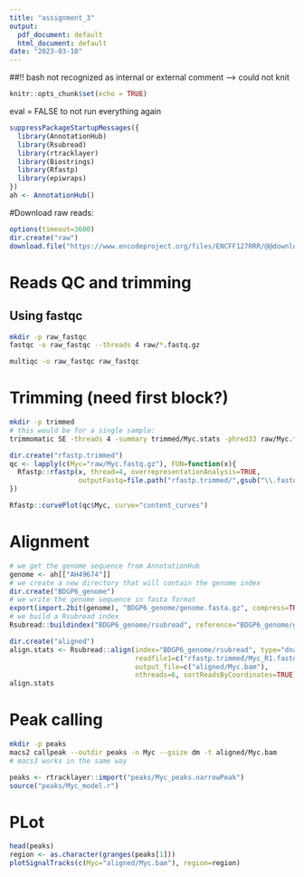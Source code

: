 ---
title: "assignment_3"
output:
  pdf_document: default
  html_document: default
date: "2023-03-10"
---

##!! bash not recognized as internal or external comment --> could not knit 
```{r setup, include=FALSE}
knitr::opts_chunk$set(echo = TRUE)
```

eval = FALSE to not run everything again 
```{r}
suppressPackageStartupMessages({
  library(AnnotationHub)
  library(Rsubread)
  library(rtracklayer)
  library(Biostrings)
  library(Rfastp)
  library(epiwraps)
})
ah <- AnnotationHub()
```

#Download raw reads:
```{r, eval=FALSE}
options(timeout=3600)
dir.create("raw")
download.file("https://www.encodeproject.org/files/ENCFF127RRR/@@download/ENCFF127RRR.fastq.gz", dest="raw/Myc.fastq.gz")
```


# Reads QC and trimming
## Using fastqc
```{bash engine.opts='-l'}
mkdir -p raw_fastqc
fastqc -o raw_fastqc --threads 4 raw/*.fastq.gz
```

```{bash engine.opts='-l'}
multiqc -o raw_fastqc raw_fastqc
```

# Trimming (need first block?)
```{bash engine.opts='-l'}
mkdir -p trimmed
# this would be for a single sample:
trimmomatic SE -threads 4 -summary trimmed/Myc.stats -phred33 raw/Myc.fastq.gz trimmed/Myc.fastq.gz ILLUMINACLIP:TruSeq3-SE:2:15:4:4:true LEADING:20 TRAILING:20 SLIDINGWINDOW:4:15 MINLEN:25
```

```{r}
dir.create("rfastp.trimmed")
qc <- lapply(c(Myc="raw/Myc.fastq.gz"), FUN=function(x){
  Rfastp::rfastp(x, thread=4, overrepresentationAnalysis=TRUE,
                 outputFastq=file.path("rfastp.trimmed/",gsub("\\.fastq\\.gz$","",basename(x))))
})
```

```{r}
Rfastp::curvePlot(qc$Myc, curve="content_curves")
```

# Alignment
```{r}
# we get the genome sequence from AnnotationHub
genome <- ah[["AH49674"]]
# we create a new directory that will contain the genome index
dir.create("BDGP6_genome")
# we write the genome sequence in fasta format
export(import.2bit(genome), "BDGP6_genome/genome.fasta.gz", compress=TRUE)
# we build a Rsubread index
Rsubread::buildindex("BDGP6_genome/rsubread", reference="BDGP6_genome/genome.fasta.gz")
```

```{r}
dir.create("aligned")
align.stats <- Rsubread::align(index="BDGP6_genome/rsubread", type="dna",
                               readfile1=c("rfastp.trimmed/Myc_R1.fastq.gz"),
                               output_file=c("aligned/Myc.bam"),
                               nthreads=6, sortReadsByCoordinates=TRUE)
align.stats
```

# Peak calling
```{bash engine.opts='-l'}
mkdir -p peaks
macs2 callpeak --outdir peaks -n Myc --gsize dm -t aligned/Myc.bam 
# macs3 works in the same way
```

```{r}
peaks <- rtracklayer::import("peaks/Myc_peaks.narrowPeak")
source("peaks/Myc_model.r")
```

# PLot 

```{r}
head(peaks)
region <- as.character(granges(peaks[1]))
plotSignalTracks(c(Myc="aligned/Myc.bam"), region=region)
```